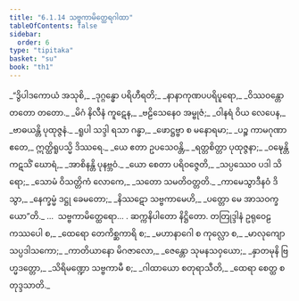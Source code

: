 ```yaml
---
title: "6.1.14 သဗ္ဗကာမိတ္ထေရဂါထာ"
tableOfContents: false
sidebar:
  order: 6
type: "tipitaka"
basket: "su"
book: "th1"
---
```



<DynamicBreadcrumb />

<Division number="453" book="th1">

<Paragraph number="734" type="verses" book="th1">
_“ဒွိပါဒကောယံ အသုစိ,_  
_ဒုဂ္ဂန္ဓော ပရိဟီရတိ;_  
_နာနာကုဏပပရိပူရော,_  
_ဝိဿဝန္တော တတော တတော._  

</Paragraph>

</Division>
<Division number="454" book="th1">

<Paragraph number="735" type="verses" book="th1">
_မိဂံ နိလီနံ ကူဋေန,_  
_ဗဠိသေနေဝ အမ္ဗုဇံ;_  
_ဝါနရံ ဝိယ လေပေန,_  
_ဗာဓယန္တိ ပုထုဇ္ဇနံ._  

</Paragraph>

</Division>
<Division number="455" book="th1">

<Paragraph number="736" type="verses" book="th1">
_ရူပါ သဒ္ဒါ ရသာ ဂန္ဓာ,_  
_ဖောဋ္ဌဗ္ဗာ စ မနောရမာ;_  
_ပဉ္စ ကာမဂုဏာ ဧတေ,_  
ဣတ္ထိရူပသ္မိ ဒိဿရေ._  

</Paragraph>

</Division>
<Division number="456" book="th1">

<Paragraph number="737" type="verses" book="th1">
_ယေ ဧတာ ဥပသေဝန္တိ,_  
_ရတ္တစိတ္တာ ပုထုဇ္ဇနာ;_  
_ဝဍ္ဎေန္တိ ကဋသိံ ဃောရံ,_  
_အာစိနန္တိ ပုနဗ္ဘဝံ._  

</Paragraph>

</Division>
<Division number="457" book="th1">

<Paragraph number="738" type="verses" book="th1">
_ယော စေတာ ပရိဝဇ္ဇေတိ,_  
_သပ္ပဿေဝ ပဒါ သိရော;_  
_သောမံ ဝိသတ္တိကံ လောကေ,_  
_သတော သမတိဝတ္တတိ._  

</Paragraph>

</Division>
<Division number="458" book="th1">

<Paragraph number="739" type="verses" book="th1">
_ကာမေသွာဒီနဝံ ဒိသွာ,_  
_နေက္ခမ္မံ ဒဋ္ဌု ခေမတော;_  
_နိဿဋော သဗ္ဗကာမေဟိ,_  
_ပတ္တော မေ အာသဝက္ခယော”တိ._  


</Paragraph>
</Division>

<Paragraph number="740" type="center" book="th1">
…  သဗ္ဗကာမိတ္ထေရော… .



</Paragraph>

<Paragraph number="741" type="center" book="th1">
ဆက္ကနိပါတော နိဋ္ဌိတော.



</Paragraph>

<Paragraph number="742" type="center" book="th1">
တတြုဒ္ဒါနံ


</Paragraph>

<Paragraph number="743" type="verses" book="th1">
ဥရုဝေဠကဿပေါ စ,_  
_ထေရော တေကိစ္ဆကာရိ စ;_  
_မဟာနာဂေါ စ ကုလ္လော စ,_  
_မာလုကျော သပ္ပဒါသကော;_  
_ကာတိယာနော မိဂဇာလော,_  
_ဇေန္တော သုမနသဝှယော;_  
_နှာတမုနိ ဗြဟ္မဒတ္တော,_  
_သိရိမဏ္ဍော သဗ္ဗကာမီ စ;_  
_ဂါထာယော စတုရာသီတိ,_  
_ထေရာ စေတ္ထ စတုဒ္ဒသာတိ._
</Paragraph>